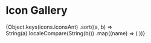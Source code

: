 

<Meta title="Global/Iconography" />

# Icon Gallery

<IconGallery>
  {Object.keys(icons.iconsAnt)
    .sort((a, b) => String(a).localeCompare(String(b)))
    .map((name) => (
      <IconItem name={name} key={name}>
        <IconExample icon={name} color="black" size={24} />
      </IconItem>
    ))}
</IconGallery>

